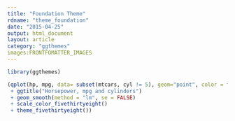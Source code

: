 ```yaml
---
title: "Foundation Theme"
rdname: "theme_foundation"
date: "2015-04-25"
output: html_document
layout: article
category: "ggthemes"
images:FRONTFOMATTER_IMAGES
---
```


```r
library(ggthemes)
```

```r
(qplot(hp, mpg, data= subset(mtcars, cyl != 5), geom="point", color = factor(cyl))
 + ggtitle("Horsepower, mpg and cylinders")
 + geom_smooth(method = "lm", se = FALSE)
 + scale_color_fivethirtyeight()
 + theme_fivethirtyeight())



```